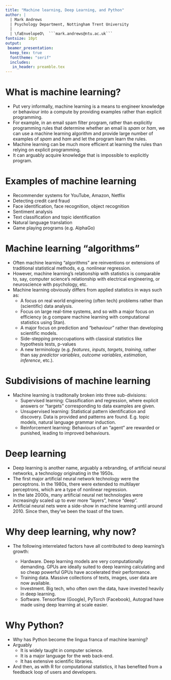 ```yaml
---
title: "Machine learning, Deep Learning, and Python"
author: |
  | Mark Andrews
  | Psychology Department, Nottingham Trent University
  | 
  | \faEnvelopeO\  ```mark.andrews@ntu.ac.uk```
fontsize: 10pt
output:
 beamer_presentation:
  keep_tex: true
  fonttheme: "serif"
  includes:
   in_header: preamble.tex
---
```


# What is machine learning?

* Put very informally, machine learning is a means to engineer knowledge or behaviour into a compute by providing examples rather than explicit programming.
* For example, in an email spam filter program, rather than explicitly programming rules that determine whether an email is *spam* or *ham*, we can use a machine learning algorithm and provide large number of examples of *spam* and *ham* and let the program learn the rules.
* Machine learning can be much more efficient at learning the rules than relying on explicit programming.
* It can arguably acquire knowledge that is impossible to explicitly program.

# Examples of machine learning

* Recommender systems for YouTube, Amazon, Netflix
* Detecting credit card fraud
* Face identification, face recognition, object recognition
* Sentiment analysis
* Text classification and topic identification
* Natural language translation
* Game playing programs (e.g. AlphaGo)

# Machine learning "algorithms"

* Often machine learning "algorithms" are reinventions or extensions of traditional statistical methods, e.g. nonlinear regression.
* However, machine learning's relationship with statistics is comparable to, say, computer science's relationship with electrical engineering, or neuroscience with psychology, etc.
* Machine learning obviously differs from applied statistics in ways such as:
    * A focus on real world engineering (often tech) problems rather than (scientific) data analysis.
    * Focus on large real-time systems, and so with a major focus on efficiency (e.g compare machine learning with computational statistics using Stan).
    * A major focus on prediction and "behaviour" rather than developing scientific models.
    * Side-stepping preoccupations with classical statistics like hypothesis tests, p-values
    * A new terminology (e.g. *features*, *inputs*, *targets*, *training*, rather than say *predictor variables*, *outcome variables*, *estimation*, *inference*, etc.).
    
# Subdivisions of machine learning

* Machine learning is traditonally broken into three sub-divisions:
  * Supervised learning: Classification and regression, where explicit answers or "targets" corresponding to data examples are given.
  * Unsupervised learning: Statistical pattern identification and discovery. Data is provided and patterns are found. E.g. topic models, natural language grammar induction.
  * Reinforcement learning: Behaviours of an "agent" are rewarded or punished, leading to improved behaviours. 
  
# Deep learning

* Deep learning is another name, arguably a rebranding, of artificial neural networks, a technology originating in the 1950s.
* The first major artificial neural network technology were the perceptrons. In the 1980s, there were extended to multilayer perceptrons, which are a type of nonlinear regression.
* In the late 2000s, many artificial neural net technologies were increasingly scaled up to ever more "layers", hence "deep".
* Artificial neural nets were a side-show in machine learning until around 2010. Since then, they've been the toast of the town.

# Why deep learning, why now?

* The following interrelated factors have all contributed to deep learning's growth:

  * Hardware. Deep learning models are very computationally demanding. GPUs are ideally suited to deep learning calculating and so cheap powerful GPUs have accelerated their performance.
  * Training data. Massive collections of texts, images, user data are now available.
  * Investment. Big tech, who often own the data, have invested heavily in deep learning.
  * Software. Tensorflow (Google), PyTorch (Facebook), Autograd have made using deep learning at scale easier.
  
# Why Python?

* Why has Python become the lingua franca of machine learning?
* Arguably
    * It is widely taught in computer science.
    * It is a major language for the web back-end.
    * It has extensive scientific libraries.
* And then, as with R for computational statistics, it has benefited from a feedback loop of users and developers.
